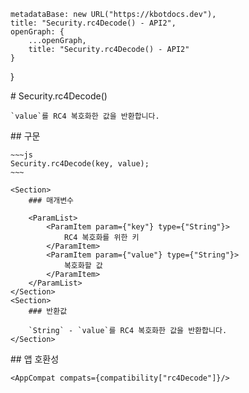 
    metadataBase: new URL("https://kbotdocs.dev"),
    title: "Security.rc4Decode() - API2",
    openGraph: {
        ...openGraph,
        title: "Security.rc4Decode() - API2"
    }
}

<Section>
    # Security.rc4Decode()

    `value`를 RC4 복호화한 값을 반환합니다.
</Section>
<Section>
    ## 구문

    ~~~js
    Security.rc4Decode(key, value);
    ~~~

    <Section>
        ### 매개변수

        <ParamList>
            <ParamItem param={"key"} type={"String"}>
                RC4 복호화를 위한 키
            </ParamItem>
            <ParamItem param={"value"} type={"String"}>
                복호화할 값
            </ParamItem>
        </ParamList>
    </Section>
    <Section>
        ### 반환값

        `String` - `value`를 RC4 복호화한 값을 반환합니다.
    </Section>
</Section>
<Section>
    ## 앱 호환성

    <AppCompat compats={compatibility["rc4Decode"]}/>
</Section>